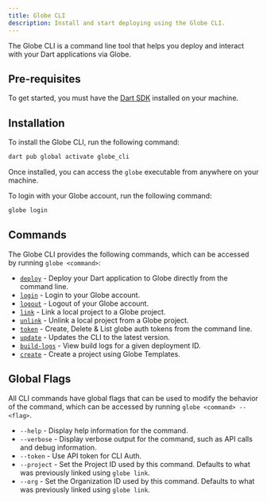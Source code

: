 ```yaml
---
title: Globe CLI
description: Install and start deploying using the Globe CLI.
---
```


The Globe CLI is a command line tool that helps you deploy and interact with your Dart applications via Globe.

## Pre-requisites

To get started, you must have the [Dart SDK](https://dart.dev/get-dart) installed on your machine.

## Installation

To install the Globe CLI, run the following command:

```bash
dart pub global activate globe_cli
```

Once installed, you can access the `globe` executable from anywhere on your machine.

To login with your Globe account, run the following command:

```bash
globe login
```

## Commands

The Globe CLI provides the following commands, which can be accessed by running `globe <command>`:

- [`deploy`](/cli/commands/deploy) - Deploy your Dart application to Globe directly from the command line.
- [`login`](/cli/commands/login) - Login to your Globe account.
- [`logout`](/cli/commands/logout) - Logout of your Globe account.
- [`link`](/cli/commands/link) - Link a local project to a Globe project.
- [`unlink`](/cli/commands/unlink) - Unlink a local project from a Globe project.
- [`token`](/cli/commands/token) - Create, Delete & List globe auth tokens from the command line.
- [`update`](/cli/commands/update) - Updates the CLI to the latest version.
- [`build-logs`](/cli/commands/build-logs) - View build logs for a given deployment ID.
- [`create`](/cli/commands/create) - Create a project using Globe Templates.

## Global Flags

All CLI commands have global flags that can be used to modify the behavior of the command, which can be accessed by running `globe <command> --<flag>`.

- `--help` - Display help information for the command.
- `--verbose` - Display verbose output for the command, such as API calls and debug information.
- `--token` - Use API token for CLI Auth.
- `--project` - Set the Project ID used by this command. Defaults to what was previously linked using `globe link`.
- `--org` - Set the Organization ID used by this command. Defaults to what was previously linked using `globe link`.
